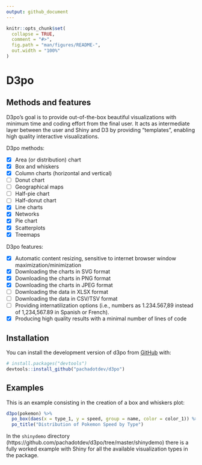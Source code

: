 ```yaml
---
output: github_document
---
```


<!-- README.md is generated from README.Rmd. Please edit that file -->

```r
knitr::opts_chunk$set(
  collapse = TRUE,
  comment = "#>",
  fig.path = "man/figures/README-",
  out.width = "100%"
)
```

# D3po

<!-- badges: start -->
<!-- badges: end -->

## Methods and features

D3po's goal is to provide out-of-the-box beautiful visualizations with minimum 
time and coding effort from the final user. It acts as intermediate layer 
between the user and Shiny and D3 by providing "templates", enabling high 
quality interactive visualizations.

D3po methods:

- [x] Area (or distribution) chart
- [x] Box and whiskers
- [x] Column charts (horizontal and vertical)
- [ ] Donut chart
- [ ] Geographical maps
- [ ] Half-pie chart
- [ ] Half-donut chart
- [x] Line charts
- [x] Networks
- [x] Pie chart
- [x] Scatterplots
- [x] Treemaps

D3po features:

- [x] Automatic content resizing, sensitive to internet browser window maximization/minimization
- [x] Downloading the charts in SVG format
- [x] Downloading the charts in PNG format
- [x] Downloading the charts in JPEG format
- [ ] Downloading the data in XLSX format
- [ ] Downloading the data in CSV/TSV format
- [ ] Providing internatilization options (i.e., numbers as 1.234.567,89 instead of 1,234,567.89 in Spanish or French).
- [x] Producing high quality results with a minimal number of lines of code

## Installation

You can install the development version of d3po from [GitHub](https://github.com/) with:

``` r
# install.packages("devtools")
devtools::install_github("pachadotdev/d3po")
```

## Examples

This is an example consisting in the creation of a box and whiskers plot:

```r
d3po(pokemon) %>%
  po_box(daes(x = type_1, y = speed, group = name, color = color_1)) %>%
  po_title("Distribution of Pokemon Speed by Type")
```

In the `shinydemo` directory (https://github.com/pachadotdev/d3po/tree/master/shinydemo) there is a fully worked example with Shiny for all the available visualization types in the package.
